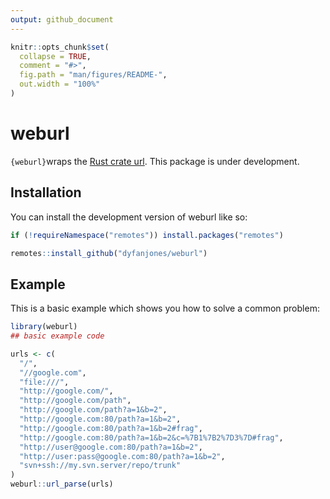 ```yaml
---
output: github_document
---
```


<!-- README.md is generated from README.Rmd. Please edit that file -->

```r
knitr::opts_chunk$set(
  collapse = TRUE,
  comment = "#>",
  fig.path = "man/figures/README-",
  out.width = "100%"
)
```

# weburl

<!-- badges: start -->
<!-- badges: end -->

`{weburl}`wraps the [Rust crate url](https://crates.io/crates/url). This package is under development.

## Installation

You can install the development version of weburl like so:

``` r
if (!requireNamespace("remotes")) install.packages("remotes")

remotes::install_github("dyfanjones/weburl")
```

## Example

This is a basic example which shows you how to solve a common problem:

```r
library(weburl)
## basic example code

urls <- c(
  "/",
  "//google.com",
  "file:///",
  "http://google.com/",
  "http://google.com/path",
  "http://google.com/path?a=1&b=2",
  "http://google.com:80/path?a=1&b=2",
  "http://google.com:80/path?a=1&b=2#frag",
  "http://google.com:80/path?a=1&b=2&c=%7B1%7B2%7D3%7D#frag",
  "http://user@google.com:80/path?a=1&b=2",
  "http://user:pass@google.com:80/path?a=1&b=2",
  "svn+ssh://my.svn.server/repo/trunk"
)
weburl::url_parse(urls)
```
